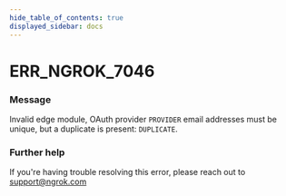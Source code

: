 ```yaml
---
hide_table_of_contents: true
displayed_sidebar: docs
---
```



# ERR_NGROK_7046

### Message

Invalid edge module, OAuth provider `PROVIDER` email addresses must be unique, but a duplicate is present: `DUPLICATE`.

<ErrorDetails error="err_ngrok_7046" />

### Further help

If you're having trouble resolving this error, please reach out to [support@ngrok.com](mailto:support@ngrok.com?subject=Help%20with%20ERR_NGROK_7046)

